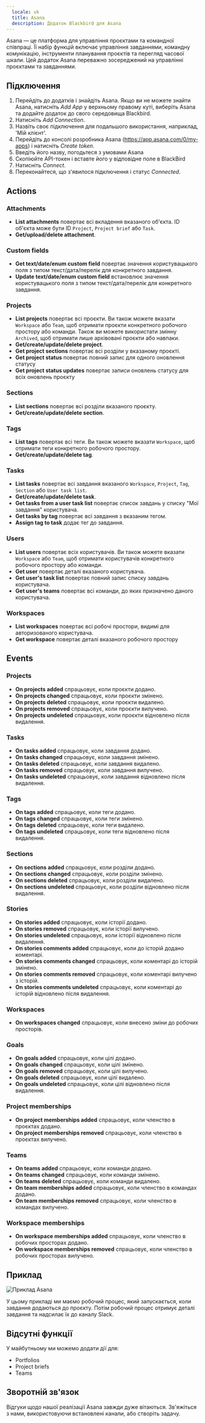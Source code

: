 ```yaml
---
  locale: uk
  title: Asana
  description: Додаток Blackbird для Asana
---
```


<LinkCard title="Переглянути на Github" target="_blank" href="https://github.com/bb-io/Asana" icon="github" />

Asana — це платформа для управління проєктами та командної співпраці. Її набір функцій включає управління завданнями, командну комунікацію, інструменти планування проєктів та перегляд часової шкали. Цей додаток Asana переважно зосереджений на управлінні проєктами та завданнями.

## Підключення

1.  Перейдіть до додатків і знайдіть Asana. Якщо ви не можете знайти Asana, натисніть _Add App_ у верхньому правому куті, виберіть Asana та додайте додаток до свого середовища Blackbird.
2.  Натисніть _Add Connection_.
3.  Назвіть своє підключення для подальшого використання, наприклад, 'Мій клієнт'.
4.  Перейдіть до консолі розробника Asana (https://app.asana.com/0/my-apps) і натисніть _Create token_.
5.  Введіть його назву, погодьтеся з умовами Asana
6.  Скопіюйте API-токен і вставте його у відповідне поле в BlackBird
7.  Натисніть _Connect_.
8.  Переконайтеся, що з'явилося підключення і статус _Connected_.

## Actions

### Attachments

- **List attachments** повертає всі вкладення вказаного об'єкта. ID об'єкта може бути ID `Project`, `Project brief` або `Task`.
- **Get/upload/delete attachment**.

### Custom fields

- **Get text/date/enum custom field** повертає значення користувацького поля з типом текст/дата/перелік для конкретного завдання.
- **Update text/date/enum custom field** встановлює значення користувацького поля з типом текст/дата/перелік для конкретного завдання.

### Projects

- **List projects** повертає всі проєкти. Ви також можете вказати `Workspace` або `Team`, щоб отримати проєкти конкретного робочого простору або команди. Також ви можете використати змінну `Archived`, щоб отримати лише архівовані проєкти або навпаки.
- **Get/create/update/delete project**.
- **Get project sections** повертає всі розділи у вказаному проєкті.
- **Get project status** повертає повний запис для одного оновлення статусу
- **Get project status updates** повертає записи оновлень статусу для всіх оновлень проєкту

### Sections

- **List sections** повертає всі розділи вказаного проєкту.
- **Get/create/update/delete section**.

### Tags

- **List tags** повертає всі теги. Ви також можете вказати `Workspace`, щоб отримати теги конкретного робочого простору.
- **Get/create/update/delete tag**.

### Tasks

- **List tasks** повертає всі завдання вказаного `Workspace`, `Project`, `Tag`, `Section` або `User task list`.
- **Get/create/update/delete task**.
- **Get tasks from a user task list** повертає список завдань у списку "Мої завдання" користувача.
- **Get tasks by tag** повертає всі завдання з вказаним тегом.
- **Assign tag to task** додає тег до завдання.

### Users

- **List users** повертає всіх користувачів. Ви також можете вказати `Workspace` або `Team`, щоб отримати користувачів конкретного робочого простору або команди.
- **Get user** повертає деталі вказаного користувача.
- **Get user's task list** повертає повний запис списку завдань користувача.
- **Get user's teams** повертає всі команди, до яких призначено даного користувача.

### Workspaces

- **List workspaces** повертає всі робочі простори, видимі для авторизованого користувача.
- **Get workspace** повертає деталі вказаного робочого простору

## Events

### Projects 
- **On projects added** спрацьовує, коли проєкти додано.
- **On projects changed** спрацьовує, коли проєкти змінено.
- **On projects deleted** спрацьовує, коли проєкти видалено.
- **On projects removed** спрацьовує, коли проєкти вилучено.
- **On projects undeleted** спрацьовує, коли проєкти відновлено після видалення.

### Tasks

- **On tasks added** спрацьовує, коли завдання додано.
- **On tasks changed** спрацьовує, коли завдання змінено.
- **On tasks deleted** спрацьовує, коли завдання видалено.
- **On tasks removed** спрацьовує, коли завдання вилучено.
- **On tasks undeleted** спрацьовує, коли завдання відновлено після видалення.

### Tags

- **On tags added** спрацьовує, коли теги додано.
- **On tags changed** спрацьовує, коли теги змінено.
- **On tags deleted** спрацьовує, коли теги видалено.
- **On tags undeleted** спрацьовує, коли теги відновлено після видалення.

### Sections

- **On sections added** спрацьовує, коли розділи додано.
- **On sections changed** спрацьовує, коли розділи змінено.
- **On sections deleted** спрацьовує, коли розділи видалено.
- **On sections undeleted** спрацьовує, коли розділи відновлено після видалення.

### Stories

- **On stories added** спрацьовує, коли історії додано.
- **On stories removed** спрацьовує, коли історії вилучено.
- **On stories undeleted** спрацьовує, коли історії відновлено після видалення.
- **On stories comments added** спрацьовує, коли до історій додано коментарі.
- **On stories comments changed** спрацьовує, коли коментарі до історій змінено.
- **On stories comments removed** спрацьовує, коли коментарі вилучено з історій.
- **On stories comments undeleted** спрацьовує, коли коментарі до історій відновлено після видалення.

### Workspaces

- **On workspaces changed** спрацьовує, коли внесено зміни до робочих просторів.

### Goals

- **On goals added** спрацьовує, коли цілі додано.
- **On goals changed** спрацьовує, коли цілі змінено.
- **On goals removed** спрацьовує, коли цілі вилучено.
- **On goals deleted** спрацьовує, коли цілі видалено.
- **On goals undeleted** спрацьовує, коли цілі відновлено після видалення.

### Project memberships

- **On project memberships added** спрацьовує, коли членство в проєктах додано.
- **On project memberships removed** спрацьовує, коли членство в проєктах вилучено.

### Teams

- **On teams added** спрацьовує, коли команди додано.
- **On teams changed** спрацьовує, коли команди змінено.
- **On teams deleted** спрацьовує, коли команди видалено.
- **On team memberships added** спрацьовує, коли членство в командах додано.
- **On team memberships removed** спрацьовує, коли членство в командах вилучено.

### Workspace memberships

- **On workspace memberships added** спрацьовує, коли членство в робочих просторах додано.
- **On workspace memberships removed** спрацьовує, коли членство в робочих просторах вилучено.

## Приклад

![Приклад Asana](https://raw.githubusercontent.com/bb-io/Asana/main//README/images/example.png)

У цьому прикладі ми маємо робочий процес, який запускається, коли завдання додаються до проєкту. Потім робочий процес отримує деталі завдання та надсилає їх до каналу Slack.

## Відсутні функції

У майбутньому ми можемо додати дії для:

- Portfolios
- Project briefs
- Teams

## Зворотній зв'язок

Відгуки щодо нашої реалізації Asana завжди дуже вітаються. Зв'яжіться з нами, використовуючи встановлені канали, або створіть задачу.